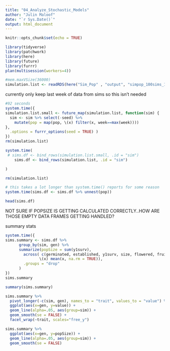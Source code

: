 ```yaml
---
title: "04_Analyze_Stochastic_Models"
author: "Julin Maloof"
date: "`r Sys.Date()`"
output: html_document
---
```


```r
knitr::opts_chunk$set(echo = TRUE)
```

```r
library(tidyverse)
library(patchwork)
library(here)
library(future)
library(furrr)
plan(multisession(workers=4))
```

```r
#mem.maxVSize(36000)
simulation.list <- readRDS(here("Sim_Pop" , "output", "simpop_100sims_100gen_2025-09-29.Rds"))
```

currently only keep last week of data from sims so this isn't needed
```r
#92 seconds
system.time({
simulation.list.small <- future_map(simulation.list, function(sim) {
  sim <- sim %>% select(-seed) %>%
    mutate(pop = map(pop, \(x) filter(x, week==max(week)))) 
},
  .options = furrr_options(seed = TRUE) ) 
})
rm(simulation.list)
```

```r
system.time(
 # sims.df <- bind_rows(simulation.list.small, .id = "sim")
    sims.df <- bind_rows(simulation.list, .id = "sim")

)

rm(simulation.list)

# this takes a lot longer than system.time() reports for some reason
system.time(sims.df <- sims.df %>% unnest(pop))

head(sims.df)
```
NOT SURE IF POPSIZE IS GETTING CALCULATED CORRECTLY..HOW ARE THOSE EMPTY DATA FRAMES GETTING HANDLED?

summary stats
```r
system.time({
sims.summary <- sims.df %>%
      group_by(sim, gen) %>%
      summarize(popSize = sum(y1surv),
        across( c(germinated, established, y1surv, size, flowered, fruitPerPlant_pheno), 
               \(x) mean(x, na.rm = TRUE)),
        .groups = "drop"
      )
})
sims.summary
```
```r
summary(sims.summary)
```

```r
sims.summary %>%
  pivot_longer(-c(sim, gen), names_to = "trait", values_to = "value") %>%
  ggplot(aes(x=gen, y=value)) +
  geom_line(alpha=.05, aes(group=sim)) +
  geom_smooth(se = FALSE) +
  facet_wrap(~trait, scales="free_y")
```

```r
sims.summary %>%
  ggplot(aes(x=gen, y=popSize)) +
  geom_line(alpha=.05, aes(group=sim)) +
  geom_smooth(se = FALSE)
```

